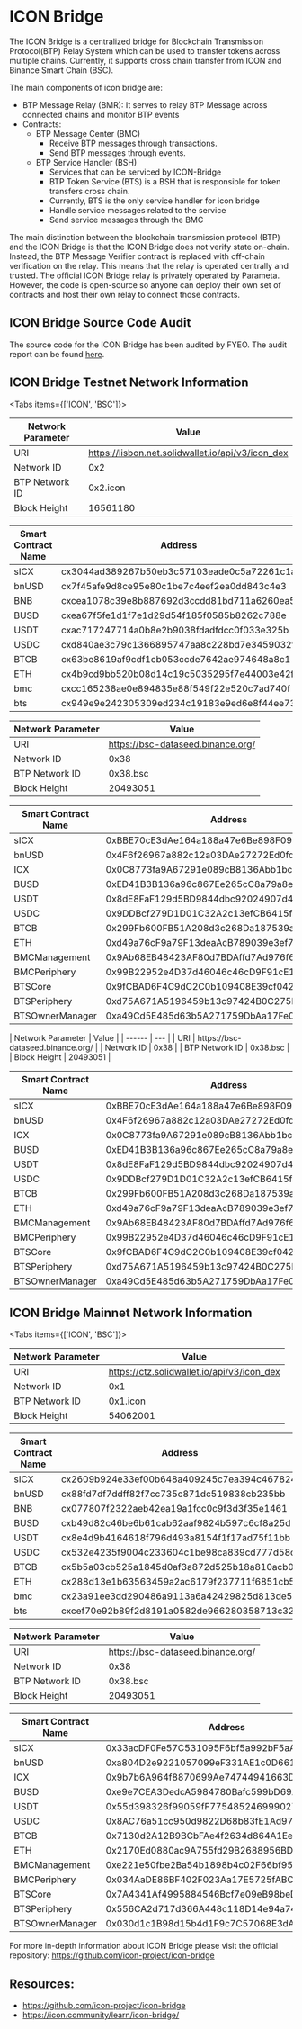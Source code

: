 
# ICON Bridge

The ICON Bridge is a centralized bridge for Blockchain Transmission Protocol(BTP) Relay System which can be used to transfer tokens across multiple chains. Currently, it supports cross chain transfer from ICON and Binance Smart Chain (BSC).

The main components of icon bridge are:

* BTP Message Relay (BMR): It serves to relay BTP Message across connected chains and monitor BTP events
* Contracts:
  * BTP Message Center (BMC)
    * Receive BTP messages through transactions.
    * Send BTP messages through events.
  * BTP Service Handler (BSH)
    * Services that can be serviced by ICON-Bridge
    * BTP Token Service (BTS) is a BSH that is responsible for token transfers cross chain.
    * Currently, BTS is the only service handler for icon bridge
    * Handle service messages related to the service
    * Send service messages through the BMC

The main distinction between the blockchain transmission protocol (BTP) and the ICON Bridge is that the ICON Bridge does not verify state on-chain. Instead, the BTP Message Verifier contract is replaced with off-chain verification on the relay. This means that the relay is operated centrally and trusted.
The official ICON Bridge relay is privately operated by Parameta. However, the code is open-source so anyone can deploy their own set of contracts and host their own relay to connect those contracts.

## ICON Bridge Source Code Audit
The source code for the ICON Bridge has been audited by FYEO. The audit report can be found [here](https://github.com/icon-project/icon-bridge/blob/main/docs/ICON_Foundation_-_Security_Assessment_of_ICON_Bridge_BTP_v1.2.pdf).

## ICON Bridge Testnet Network Information

<Tabs items={['ICON', 'BSC']}>
  <Tab>
  
| Network Parameter   | Value |
| ------ | --- |
| URI   | https://lisbon.net.solidwallet.io/api/v3/icon_dex  |
| Network ID  | 0x2  |
| BTP Network ID | 0x2.icon  |
| Block Height | 16561180  |

| Smart Contract Name   | Address |
| ------ | --- |
| sICX   | cx3044ad389267b50eb3c57103eade0c5a72261c1a  |
| bnUSD  | cx7f45afe9d8ce95e80c1be7c4eef2ea0dd843c4e3  |
| BNB | cxcea1078c39e8b887692d3ccdd81bd711a6260ea5  |
| BUSD | cxea67f5fe1d1f7e1d29d54f185f0585b8262c788e  |
| USDT  | cxac717247714a0b8e2b9038fdadfdcc0f033e325b  |
| USDC | cxd840ae3c79c1366895747aa8c228bd7e3459032f  |
| BTCB | cx63be8619af9cdf1cb053ccde7642ae974648a8c1  |
| ETH  | cx4b9cd9bb520b08d14c19c5035295f7e44003e42f  |
| bmc | cxcc165238ae0e894835e88f549f22e520c7ad740f  |
| bts | cx949e9e242305309ed234c19183e9ed6e8f44ee73  |

  </Tab>
  <Tab>
    
| Network Parameter   | Value |
| ------ | --- |
| URI   | https://bsc-dataseed.binance.org/  |
| Network ID  | 0x38  |
| BTP Network ID | 0x38.bsc  |
| Block Height | 20493051  |

| Smart Contract Name   | Address |
| ------ | --- |
| sICX   | 0xBBE70cE3dAe164a188a47e6Be898F09D29AFdF74  |
| bnUSD  | 0x4F6f26967a882c12a03DAe27272Ed0fd85A94443  |
| ICX | 0x0C8773fa9A67291e089cB8136Abb1bcb0Aae220F  |
| BUSD | 0xED41B3B136a96c867Ee265cC8a79a8ea39eeC9C4  |
| USDT  | 0x8dE8FaF129d5BD9844dbc92024907d48B415987C  |
| USDC | 0x9DDBcf279D1D01C32A2c13efCB6415f37416857F  |
| BTCB | 0x299Fb600FB51A208d3c268Da187539a59bE40041  |
| ETH  | 0xd49a76cF9a79F13deaAcB789039e3ef76C4c1c5F  |
| BMCManagement | 0x9Ab68EB48423AF80d7BDAffd7Ad976f69aa67e37  |
| BMCPeriphery | 0x99B22952e4D37d46046c46cD9F91cE1cdfB0605B  |
| BTSCore  | 0x9fCBAD6F4C9dC2C0b109408E39cf042B9b2aE65A  |
| BTSPeriphery | 0xd75A671A5196459b13c97424B0C275D51D2C3488  |
| BTSOwnerManager | 0xa49Cd5E485d63b5A271759DbAa17Fe05d14DAeDe  |   

  </Tab>
</Tabs>
| Network Parameter   | Value |
| ------ | --- |
| URI   | https://bsc-dataseed.binance.org/  |
| Network ID  | 0x38  |
| BTP Network ID | 0x38.bsc  |
| Block Height | 20493051  |

| Smart Contract Name   | Address |
| ------ | --- |
| sICX   | 0xBBE70cE3dAe164a188a47e6Be898F09D29AFdF74  |
| bnUSD  | 0x4F6f26967a882c12a03DAe27272Ed0fd85A94443  |
| ICX | 0x0C8773fa9A67291e089cB8136Abb1bcb0Aae220F  |
| BUSD | 0xED41B3B136a96c867Ee265cC8a79a8ea39eeC9C4  |
| USDT  | 0x8dE8FaF129d5BD9844dbc92024907d48B415987C  |
| USDC | 0x9DDBcf279D1D01C32A2c13efCB6415f37416857F  |
| BTCB | 0x299Fb600FB51A208d3c268Da187539a59bE40041  |
| ETH  | 0xd49a76cF9a79F13deaAcB789039e3ef76C4c1c5F  |
| BMCManagement | 0x9Ab68EB48423AF80d7BDAffd7Ad976f69aa67e37  |
| BMCPeriphery | 0x99B22952e4D37d46046c46cD9F91cE1cdfB0605B  |
| BTSCore  | 0x9fCBAD6F4C9dC2C0b109408E39cf042B9b2aE65A  |
| BTSPeriphery | 0xd75A671A5196459b13c97424B0C275D51D2C3488  |
| BTSOwnerManager | 0xa49Cd5E485d63b5A271759DbAa17Fe05d14DAeDe  |

## ICON Bridge Mainnet Network Information

<Tabs items={['ICON', 'BSC']}>
  <Tab>
  
| Network Parameter   | Value |
| ------ | --- |
| URI   | https://ctz.solidwallet.io/api/v3/icon_dex  |
| Network ID  | 0x1  |
| BTP Network ID | 0x1.icon  |
| Block Height | 54062001  |

| Smart Contract Name   | Address |
| ------ | --- |
| sICX   | cx2609b924e33ef00b648a409245c7ea394c467824  |
| bnUSD  | cx88fd7df7ddff82f7cc735c871dc519838cb235bb  |
| BNB | cx077807f2322aeb42ea19a1fcc0c9f3d3f35e1461  |
| BUSD | cxb49d82c46be6b61cab62aaf9824b597c6cf8a25d  |
| USDT  | cx8e4d9b4164618f796d493a8154f1f17ad75f11bb  |
| USDC | cx532e4235f9004c233604c1be98ca839cd777d58c  |
| BTCB | cx5b5a03cb525a1845d0af3a872d525b18a810acb0  |
| ETH  | cx288d13e1b63563459a2ac6179f237711f6851cb5  |
| bmc | cx23a91ee3dd290486a9113a6a42429825d813de53  |
| bts | cxcef70e92b89f2d8191a0582de966280358713c32  |
  
  </Tab>
  <Tab>

| Network Parameter   | Value |
| ------ | --- |
| URI   | https://bsc-dataseed.binance.org/  |
| Network ID  | 0x38  |
| BTP Network ID | 0x38.bsc  |
| Block Height | 20493051  |

| Smart Contract Name   | Address |
| ------ | --- |
| sICX   | 0x33acDF0Fe57C531095F6bf5a992bF5aA81c94Acf  |
| bnUSD  | 0xa804D2e9221057099eF331AE1c0D6616cC27d770  |
| ICX | 0x9b7b6A964f8870699Ae74744941663D257b0ec1f  |
| BUSD | 0xe9e7CEA3DedcA5984780Bafc599bD69ADd087D56  |
| USDT  | 0x55d398326f99059fF775485246999027B3197955  |
| USDC | 0x8AC76a51cc950d9822D68b83fE1Ad97B32Cd580d  |
| BTCB | 0x7130d2A12B9BCbFAe4f2634d864A1Ee1Ce3Ead9c  |
| ETH  | 0x2170Ed0880ac9A755fd29B2688956BD959F933F8  |
| BMCManagement | 0xe221e50fbe2Ba54b1898b4c02F66bf9598fbD1dB  |
| BMCPeriphery | 0x034AaDE86BF402F023Aa17E5725fABC4ab9E9798  |
| BTSCore  | 0x7A4341Af4995884546Bcf7e09eB98beD3eD26D28  |
| BTSPeriphery | 0x556CA2d717d366A448c118D14e94a744b3c6578c  |
| BTSOwnerManager | 0x030d1c1B98d15b4d1F9c7C57068E3dAfCFb73dC4  |

  </Tab>
</Tabs>

For more in-depth information about ICON Bridge please visit the official repository: https://github.com/icon-project/icon-bridge

## Resources:
* https://github.com/icon-project/icon-bridge
* https://icon.community/learn/icon-bridge/